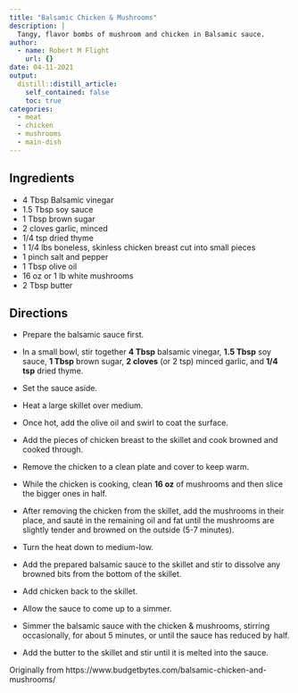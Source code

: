 ```yaml
---
title: "Balsamic Chicken & Mushrooms"
description: |
  Tangy, flavor bombs of mushroom and chicken in Balsamic sauce.
author:
  - name: Robert M Flight
    url: {}
date: 04-11-2021
output:
  distill::distill_article:
    self_contained: false
    toc: true
categories: 
  - meat
  - chicken
  - mushrooms
  - main-dish
---
```


## Ingredients

* 4 Tbsp Balsamic vinegar
* 1.5 Tbsp soy sauce
* 1 Tbsp brown sugar
* 2 cloves garlic, minced
* 1/4 tsp dried thyme
* 1 1/4 lbs boneless, skinless chicken breast cut into small pieces
* 1 pinch salt and pepper
* 1 Tbsp olive oil
* 16 oz or 1 lb white mushrooms
* 2 Tbsp butter

## Directions

* Prepare the balsamic sauce first. 
* In a small bowl, stir together **4 Tbsp** balsamic vinegar, **1.5 Tbsp** soy sauce, **1 Tbsp** brown sugar, **2 cloves** (or 2 tsp) minced garlic, and **1/4 tsp** dried thyme. 
* Set the sauce aside.

* Heat a large skillet over medium. 
* Once hot, add the olive oil and swirl to coat the surface. 
* Add the pieces of chicken breast to the skillet and cook browned and cooked through. 
* Remove the chicken to a clean plate and cover to keep warm.

* While the chicken is cooking, clean **16 oz** of mushrooms and then slice the bigger ones in half. 
* After removing the chicken from the skillet, add the mushrooms in their place, and sauté in the remaining oil and fat until the mushrooms are slightly tender and browned on the outside (5-7 minutes).

* Turn the heat down to medium-low. 
* Add the prepared balsamic sauce to the skillet and stir to dissolve any browned bits from the bottom of the skillet. 
* Add chicken back to the skillet.
* Allow the sauce to come up to a simmer. 
* Simmer the balsamic sauce with the chicken & mushrooms, stirring occasionally, for about 5 minutes, or until the sauce has reduced by half.
* Add the butter to the skillet and stir until it is melted into the sauce. 

Originally from https://www.budgetbytes.com/balsamic-chicken-and-mushrooms/
